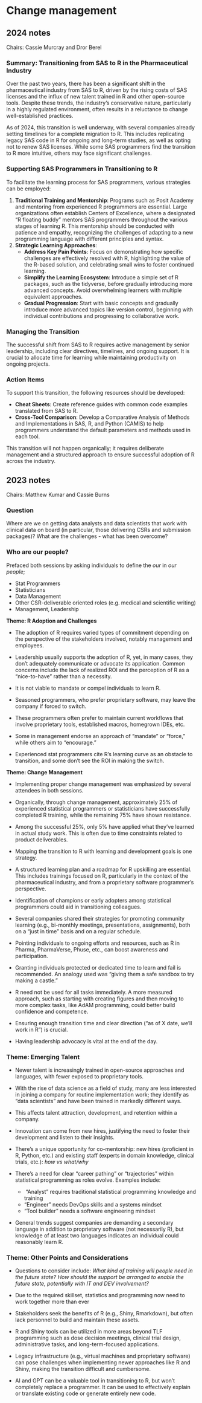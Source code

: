 # Change management

## 2024 notes

Chairs: Cassie Murcray and Dror Berel 

### Summary: Transitioning from SAS to R in the Pharmaceutical Industry

Over the past two years, there has been a significant shift in the pharmaceutical industry from SAS to R, driven by the rising costs of SAS licenses and the influx of new talent trained in R and other open-source tools. Despite these trends, the industry’s conservative nature, particularly in a highly regulated environment, often results in a reluctance to change well-established practices.

As of 2024, this transition is well underway, with several companies already setting timelines for a complete migration to R. This includes replicating legacy SAS code in R for ongoing and long-term studies, as well as opting not to renew SAS licenses. While some SAS programmers find the transition to R more intuitive, others may face significant challenges.

### Supporting SAS Programmers in Transitioning to R

To facilitate the learning process for SAS programmers, various strategies can be employed:

1. **Traditional Training and Mentorship**: Programs such as Posit Academy and mentoring from experienced R programmers are essential. Large organizations often establish Centers of Excellence, where a designated "R floating buddy" mentors SAS programmers throughout the various stages of learning R. This mentorship should be conducted with patience and empathy, recognizing the challenges of adapting to a new programming language with different principles and syntax.
2. **Strategic Learning Approaches**:
    - **Address Key Pain Points**: Focus on demonstrating how specific challenges are effectively resolved with R, highlighting the value of the R-based solution, and celebrating small wins to foster continued learning.
    - **Simplify the Learning Ecosystem**: Introduce a simple set of R packages, such as the tidyverse, before gradually introducing more advanced concepts. Avoid overwhelming learners with multiple equivalent approaches.
    - **Gradual Progression**: Start with basic concepts and gradually introduce more advanced topics like version control, beginning with individual contributions and progressing to collaborative work.

### Managing the Transition

The successful shift from SAS to R requires active management by senior leadership, including clear directives, timelines, and ongoing support. It is crucial to allocate time for learning while maintaining productivity on ongoing projects.

### Action Items

To support this transition, the following resources should be developed:

- **Cheat Sheets**: Create reference guides with common code examples translated from SAS to R.
- **Cross-Tool Comparison**: Develop a Comparative Analysis of Methods and Implementations in SAS, R, and Python (CAMIS) to help programmers understand the default parameters and methods used in each tool.

This transition will not happen organically; it requires deliberate management and a structured approach to ensure successful adoption of R across the industry.

## 2023 notes

Chairs: Matthew Kumar and Cassie Burns

### Question

Where are we on getting data analysts and data scientists that work with clinical data on board (in particular, those delivering CSRs and submission packages)? What are the challenges - what has been overcome?

### Who are our people?

Prefaced both sessions by asking individuals to define the *our* in *our people*;

- Stat Programmers
- Statisticians
- Data Management
- Other CSR-deliverable oriented roles (e.g. medical and scientific writing)
- Management, Leadership

**Theme: R Adoption and Challenges**

- The adoption of R requires varied types of commitment depending on the perspective of the stakeholders involved, notably management and employees.

- Leadership usually supports the adoption of R, yet, in many cases, they don't adequately communicate or advocate its application. Common concerns include the lack of realized ROI and the perception of R as a "nice-to-have" rather than a necessity.

- It is not viable to mandate or compel individuals to learn R.

- Seasoned programmers, who prefer proprietary software, may leave the company if forced to switch.

- These programmers often prefer to maintain current workflows that involve proprietary tools, established macros, homegrown IDEs, etc.

- Some in management endorse an approach of “mandate” or “force,” while others aim to “encourage.”

- Experienced stat programmers cite R's learning curve as an obstacle to transition, and some don't see the ROI in making the switch.

**Theme: Change Management**

- Implementing proper change management was emphasized by several attendees in both sessions.

- Organically, through change management, approximately 25% of experienced statistical programmers or statisticians have successfully completed R training, while the remaining 75% have shown resistance.

- Among the successful 25%, only 5% have applied what they've learned in actual study work. This is often due to time constraints related to product deliverables.

- Mapping the transition to R with learning and development goals is one strategy.

- A structured learning plan and a roadmap for R upskilling are essential. This includes trainings focused on R, particularly in the context of the pharmaceutical industry, and from a proprietary software programmer's perspective.

- Identification of champions or early adopters among statistical programmers could aid in transitioning colleagues.

- Several companies shared their strategies for promoting community learning (e.g., bi-monthly meetings, presentations, assignments), both on a "just in time" basis and on a regular schedule.

- Pointing individuals to ongoing efforts and resources, such as R in Pharma, PharmaVerse, Phuse, etc., can boost awareness and participation.

- Granting individuals protected or dedicated time to learn and fail is recommended. An analogy used was "giving them a safe sandbox to try making a castle."

- R need not be used for all tasks immediately. A more measured approach, such as starting with creating figures and then moving to more complex tasks, like AdAM programming, could better build confidence and competence.

- Ensuring enough transition time and clear direction ("as of X date, we’ll work in R") is crucial.

- Having leadership advocacy is vital at the end of the day.

### Theme: Emerging Talent

- Newer talent is increasingly trained in open-source approaches and languages, with fewer exposed to proprietary tools.

- With the rise of data science as a field of study, many are less interested in joining a company for routine implementation work; they identify as “data scientists” and have been trained in markedly different ways.

- This affects talent attraction, development, and retention within a company.

- Innovation can come from new hires, justifying the need to foster their development and listen to their insights.

- There's a unique opportunity for co-mentorship: new hires (proficient in R, Python, etc.) and existing staff (experts in domain knowledge, clinical trials, etc.): *how vs what/why*

- There's a need for clear "career pathing" or "trajectories" within statistical programming as roles evolve. Examples include:
    -  "Analyst" requires traditional statistical programming knowledge and training
    - "Engineer" needs DevOps skills and a systems mindset
    - "Tool builder” needs a software engineering mindset

- General trends suggest companies are demanding a secondary language in addition to proprietary software (not necessarily R), but knowledge of at least two languages indicates an individual could reasonably learn R.

### Theme: Other Points and Considerations

- Questions to consider include: *What kind of training will people need in the future state?* *How should the support be arranged to enable the future state, potentially with IT and DEV involvement?*

- Due to the required skillset, statistics and programming now need to work together more than ever

- Stakeholders seek the benefits of R (e.g., Shiny, Rmarkdown), but often lack personnel to build and maintain these assets.

- R and Shiny tools can be utilized in more areas beyond TLF programming such as dose decision meetings, clinical trial design, administrative tasks, and long-term-focused applications.

- Legacy infrastructure (e.g., virtual machines and proprietary software) can pose challenges when implementing newer approaches like R and Shiny, making the transition difficult and cumbersome.

- AI and GPT can be a valuable tool in transitioning to R, but won’t completely replace a programmer. It can be used to effectively explain or translate existing code or generate entirely new code.
